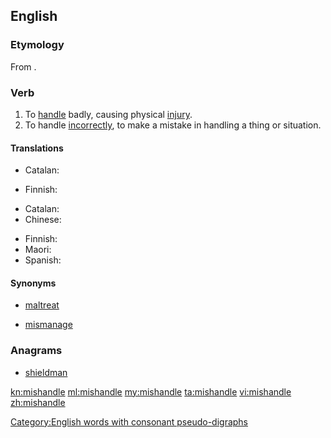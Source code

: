 ==English==

===Etymology===
From {{prefix|mis|handle}}.

===Verb===
{{en-verb|mishandles|mishandling|mishandled|mishandled}}

# To [[handle]] badly, causing physical [[injury]].
# To handle [[incorrect|incorrectly]], to make a mistake in handling a thing or situation.

====Translations====
{{trans-top|handle badly}}
* Catalan: {{t|ca|malmenar}}
{{trans-mid}}
* Finnish: {{t+|fi|pahoinpidellä}}
{{trans-bottom}}

{{trans-top|handle incorrectly}}
* Catalan: {{t|ca|malmenar}}
* Chinese:
*: {{trreq|cmn}}
{{trans-mid}}
* Finnish: {{t-|fi|tunaroida}}
* Maori: {{t|mi|raukoti}}
* Spanish: {{t+|es|llevar}} {{t+|es|mal}}
{{trans-bottom}}

====Synonyms====
* {{sense|handle badly}} [[maltreat]]
* {{sense|handle incorrectly}} [[mismanage]]

===Anagrams===
* [[shieldman#English|shieldman]]

[[Category:English words with consonant pseudo-digraphs]]

[[kn:mishandle]]
[[ml:mishandle]]
[[my:mishandle]]
[[ta:mishandle]]
[[vi:mishandle]]
[[zh:mishandle]]